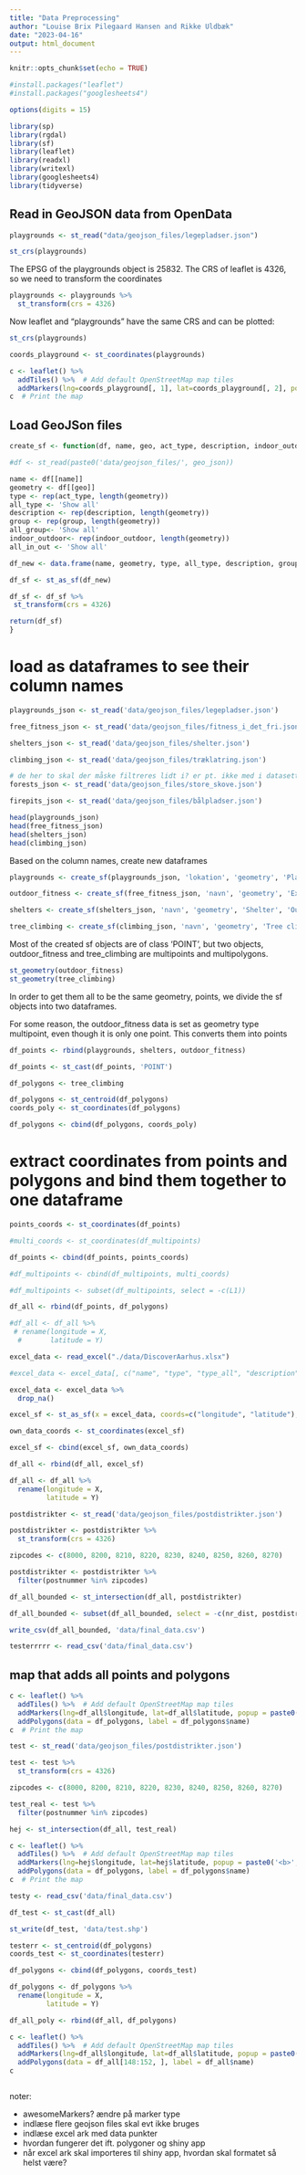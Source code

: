 ```yaml
---
title: "Data Preprocessing"
author: "Louise Brix Pilegaard Hansen and Rikke Uldbæk"
date: "2023-04-16"
output: html_document
---
```


```r
knitr::opts_chunk$set(echo = TRUE)

#install.packages("leaflet")
#install.packages("googlesheets4")
```

```r
options(digits = 15)
```

```r
library(sp)
library(rgdal)
library(sf)
library(leaflet)
library(readxl)
library(writexl)
library(googlesheets4)
library(tidyverse)
```



## Read in GeoJSON data from OpenData

```r
playgrounds <- st_read("data/geojson_files/legepladser.json")
```

```r
st_crs(playgrounds)
```

The EPSG of the playgrounds object is 25832. The CRS of leaflet is 4326, so we need to transform the coordinates

```r
playgrounds <- playgrounds %>% 
  st_transform(crs = 4326)
```

Now leaflet and "playgrounds" have the same CRS and can be plotted:
```r
st_crs(playgrounds)
```

```r
coords_playground <- st_coordinates(playgrounds)

c <- leaflet() %>%
  addTiles() %>%  # Add default OpenStreetMap map tiles
  addMarkers(lng=coords_playground[, 1], lat=coords_playground[, 2], popup = playgrounds$lokation)
c  # Print the map
```


## Load GeoJSon files
```r
create_sf <- function(df, name, geo, act_type, description, indoor_outdoor, group){

#df <- st_read(paste0('data/geojson_files/', geo_json))

name <- df[[name]]
geometry <- df[[geo]]
type <- rep(act_type, length(geometry))
all_type <- 'Show all'
description <- rep(description, length(geometry))
group <- rep(group, length(geometry))
all_group<- 'Show all'
indoor_outdoor<- rep(indoor_outdoor, length(geometry))
all_in_out <- 'Show all'

df_new <- data.frame(name, geometry, type, all_type, description, group, all_group, indoor_outdoor, all_in_out)

df_sf <- st_as_sf(df_new)

df_sf <- df_sf %>% 
 st_transform(crs = 4326)

return(df_sf)
}
```

# load as dataframes to see their column names
```r
playgrounds_json <- st_read('data/geojson_files/legepladser.json')

free_fitness_json <- st_read('data/geojson_files/fitness_i_det_fri.json')

shelters_json <- st_read('data/geojson_files/shelter.json')

climbing_json <- st_read('data/geojson_files/træklatring.json')

# de her to skal der måske filtreres lidt i? er pt. ikke med i datasettet, da mange af punkterne måske lægger udenfor vores grænse
forests_json <- st_read('data/geojson_files/store_skove.json')

firepits_json <- st_read('data/geojson_files/bålpladser.json')
```

```r
head(playgrounds_json)
head(free_fitness_json)
head(shelters_json)
head(climbing_json)
```

Based on the column names, create new dataframes

```r
playgrounds <- create_sf(playgrounds_json, 'lokation', 'geometry', 'Playground', 'Outdoor playground', 'Outdoor', 'Children')

outdoor_fitness <- create_sf(free_fitness_json, 'navn', 'geometry', 'Exercise','Outdoor fitness facilities', 'Outdoor', 'Adults')

shelters <- create_sf(shelters_json, 'navn', 'geometry', 'Shelter', 'Outdoor shelter', 'Outdoor', 'Both children and adults')

tree_climbing <- create_sf(climbing_json, 'navn', 'geometry', 'Tree climbing', 'Climbing', 'Outdoor', 'Both children and adults')
```

Most of the created sf objects are of class 'POINT', but two objects, outdoor_fitness and tree_climbing are multipoints and multipolygons. 
```r
st_geometry(outdoor_fitness)
st_geometry(tree_climbing)
```

In order to get them all to be the same geometry, points, we divide the sf objects into two dataframes.

For some reason, the outdoor_fitness data is set as geometry type multipoint, even though it is only one point. This converts them into points
```r
df_points <- rbind(playgrounds, shelters, outdoor_fitness)

df_points <- st_cast(df_points, 'POINT')
```


```r
df_polygons <- tree_climbing

df_polygons <- st_centroid(df_polygons)
coords_poly <- st_coordinates(df_polygons)

df_polygons <- cbind(df_polygons, coords_poly)

```


# extract coordinates from points and polygons and bind them together to one dataframe 
```r
points_coords <- st_coordinates(df_points)

#multi_coords <- st_coordinates(df_multipoints)

df_points <- cbind(df_points, points_coords)

#df_multipoints <- cbind(df_multipoints, multi_coords)

#df_multipoints <- subset(df_multipoints, select = -c(L1))

df_all <- rbind(df_points, df_polygons)

#df_all <- df_all %>% 
 # rename(longitude = X,
  #       latitude = Y)
```

```r
excel_data <- read_excel("./data/DiscoverAarhus.xlsx")

#excel_data <- excel_data[, c("name", "type", "type_all", "description", "group", "group_all", "indoor_outdoor", "in_out_all", "longitude", "latitude", "geometry")]

excel_data <- excel_data %>% 
  drop_na()

excel_sf <- st_as_sf(x = excel_data, coords=c("longitude", "latitude"), crs = 4326)

own_data_coords <- st_coordinates(excel_sf)

excel_sf <- cbind(excel_sf, own_data_coords)

df_all <- rbind(df_all, excel_sf)

df_all <- df_all %>% 
  rename(longitude = X,
         latitude = Y)
```

```r
postdistrikter <- st_read('data/geojson_files/postdistrikter.json')

postdistrikter <- postdistrikter %>% 
  st_transform(crs = 4326)

zipcodes <- c(8000, 8200, 8210, 8220, 8230, 8240, 8250, 8260, 8270)

postdistrikter <- postdistrikter %>% 
  filter(postnummer %in% zipcodes)

df_all_bounded <- st_intersection(df_all, postdistrikter)

df_all_bounded <- subset(df_all_bounded, select = -c(nr_dist, postdistrikt, postnummer, mi_style, mi_prinx, geometry))
```


```r
write_csv(df_all_bounded, 'data/final_data.csv')
```


```r
testerrrrr <- read_csv('data/final_data.csv')
```


## map that adds all points and polygons
```r
c <- leaflet() %>%
  addTiles() %>%  # Add default OpenStreetMap map tiles
  addMarkers(lng=df_all$longitude, lat=df_all$latitude, popup = paste0('<b>', df_all$name,'</b>','<br/>', '<i>',  df_all$description, '</i>'), clusterOptions = markerClusterOptions()) %>%
  addPolygons(data = df_polygons, label = df_polygons$name)
c  # Print the map
```

```r
test <- st_read('data/geojson_files/postdistrikter.json')

test <- test %>% 
  st_transform(crs = 4326)

zipcodes <- c(8000, 8200, 8210, 8220, 8230, 8240, 8250, 8260, 8270)

test_real <- test %>% 
  filter(postnummer %in% zipcodes)
```

```r
hej <- st_intersection(df_all, test_real)
```
```r
c <- leaflet() %>%
  addTiles() %>%  # Add default OpenStreetMap map tiles
  addMarkers(lng=hej$longitude, lat=hej$latitude, popup = paste0('<b>', hej$name,'</b>','<br/>', '<i>',  hej$description, '</i>'), clusterOptions = markerClusterOptions()) %>%
  addPolygons(data = df_polygons, label = df_polygons$name)
c  # Print the map
```

```r
testy <- read_csv('data/final_data.csv')

df_test <- st_cast(df_all)

st_write(df_test, 'data/test.shp')
```

```r
testerr <- st_centroid(df_polygons)
coords_test <- st_coordinates(testerr)

df_polygons <- cbind(df_polygons, coords_test)

df_polygons <- df_polygons %>% 
  rename(longitude = X,
         latitude = Y)

df_all_poly <- rbind(df_all, df_polygons)
```

```r
c <- leaflet() %>%
  addTiles() %>%  # Add default OpenStreetMap map tiles
  addMarkers(lng=df_all$longitude, lat=df_all$latitude, popup = paste0('<b>', df_all$name,'</b>','<br/>', '<i>',  df_all$description, '</i>'), clusterOptions = markerClusterOptions()) %>%
  addPolygons(data = df_all[148:152, ], label = df_all$name)
c
```

```r

```


noter:

- awesomeMarkers? ændre på marker type
- indlæse flere geojson files
  skal evt ikke bruges
- indlæse excel ark med data punkter
- hvordan fungerer det ift. polygoner og shiny app
- når excel ark skal importeres til shiny app, hvordan skal formatet så helst være?
